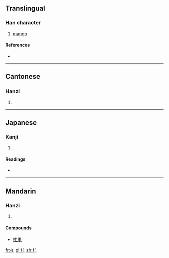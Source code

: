 ==Translingual==

===Han character===
{{Han char|rn=75|rad=木|as=03|sn=7|four=|canj=木卜女 (DYV)}}

# [[mango]] {{gloss|{{spelink|Mangifera indica}}}}

====References====
* {{Han ref|kx=0513.011|hdz=21161.100|uh=6767|ud=26471}}

----

==Cantonese==

===Hanzi===
{{yue-hanzi|jyut=|y=mōng}}

# {{defn|lang=yue|sort=木03}}

----

==Japanese==

===Kanji===
{{ja-kanji|grade=|rs=木03}}

# {{defn|lang=ja|sort=木03}}

====Readings====
* {{ja-readings|on=[[まん]] (man)|kun=}}

----

==Mandarin==

===Hanzi===
{{cmn-hanzi|pin=[[mǎ]] ([[ma3]]), [[máng]] ([[mang2]])|wg=ma<sup>3</sup>, mang<sup>2</sup>}}

# {{defn|lang=cmn|sort=木03}}

====Compounds====
* [[杧果]]

[[fr:杧]]
[[pl:杧]]
[[zh:杧]]